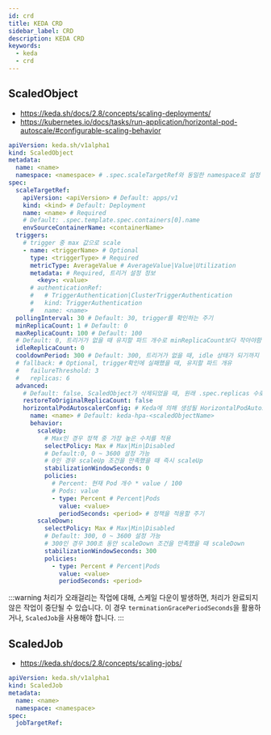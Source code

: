 ```yaml
---
id: crd
title: KEDA CRD
sidebar_label: CRD
description: KEDA CRD
keywords:
  - keda
  - crd
---
```


## ScaledObject

- https://keda.sh/docs/2.8/concepts/scaling-deployments/
- https://kubernetes.io/docs/tasks/run-application/horizontal-pod-autoscale/#configurable-scaling-behavior

```yaml
apiVersion: keda.sh/v1alpha1
kind: ScaledObject
metadata:
  name: <name>
  namespace: <namespace> # .spec.scaleTargetRef와 동일한 namespace로 설정
spec:
  scaleTargetRef:
    apiVersion: <apiVersion> # Default: apps/v1
    kind: <kind> # Default: Deployment
    name: <name> # Required
    # Default: .spec.template.spec.containers[0].name
    envSourceContainerName: <containerName>
  triggers:
    # trigger 중 max 값으로 scale
    - name: <triggerName> # Optional
      type: <triggerType> # Required
      metricType: AverageValue # AverageValue|Value|Utilization
      metadata: # Required, 트리거 설정 정보
        <key>: <value>
      # authenticationRef:
      #   # TriggerAuthentication|ClusterTriggerAuthentication
      #   kind: TriggerAuthentication
      #   name: <name>
  pollingInterval: 30 # Default: 30, trigger를 확인하는 주기
  minReplicaCount: 1 # Default: 0
  maxReplicaCount: 100 # Default: 100
  # Default: 0, 트리거가 없을 때 유지할 파드 개수로 minReplicaCount보다 작아야함
  idleReplicaCount: 0
  cooldownPeriod: 300 # Default: 300, 트리거가 없을 때, idle 상태가 되기까지 대기하는 시간
  # fallback: # Optional, trigger확인에 실패했을 때, 유지할 파드 개유
  #   failureThreshold: 3
  #   replicas: 6
  advanced:
    # Default: false, ScaledObject가 삭제되었을 때, 원래 .spec.replicas 수로 복구할지 여부
    restoreToOriginalReplicaCount: false
    horizontalPodAutoscalerConfig: # Keda에 의해 생성될 HorizontalPodAutoscaler의 설정
      name: <name> # Default: keda-hpa-<scaledObjectName>
      behavior:
        scaleUp:
          # Max인 경우 정책 중 가장 높은 수치를 적용
          selectPolicy: Max # Max|Min|Disabled
          # Default:0, 0 ~ 3600 설정 가능
          # 0인 경우 scaleUp 조건을 만족했을 때 즉시 scaleUp
          stabilizationWindowSeconds: 0
          policies:
            # Percent: 현재 Pod 개수 * value / 100
            # Pods: value
            - type: Percent # Percent|Pods
              value: <value>
              periodSeconds: <period> # 정책을 적용할 주기
        scaleDown:
          selectPolicy: Max # Max|Min|Disabled
          # Default: 300, 0 ~ 3600 설정 가능
          # 300인 경우 300초 동안 scaleDown 조건을 만족했을 때 scaleDown
          stabilizationWindowSeconds: 300
          policies:
            - type: Percent # Percent|Pods
              value: <value>
              periodSeconds: <period>
```

:::warning
처리가 오래걸리는 작업에 대해, 스케일 다운이 발생하면, 처리가 완료되지 않은 작업이 중단될 수 있습니다. 이 경우 `terminationGracePeriodSeconds`을 활용하거나, `ScaledJob`을 사용해야 합니다.
:::

## ScaledJob

- https://keda.sh/docs/2.8/concepts/scaling-jobs/

```yaml
apiVersion: keda.sh/v1alpha1
kind: ScaledJob
metadata:
  name: <name>
  namespace: <namespace>
spec:
  jobTargetRef:
```
